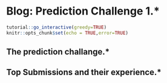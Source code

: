 # Blog: Prediction Challenge 1.* {#pred1blog}

<script src="files/js/dcl.js"></script>
```r
tutorial::go_interactive(greedy=TRUE)
knitr::opts_chunk$set(echo = TRUE,error=TRUE)
```

## The prediction challange.*

## Top Submissions and their experience.*

<!-- 1. Jeremy prasad -->

<!-- 2. Rohit  Manjunath -->